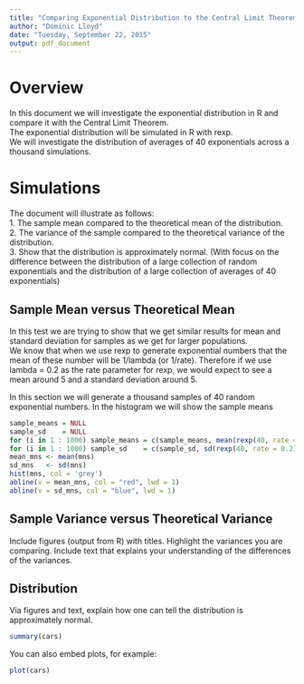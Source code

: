 ```yaml
---
title: "Comparing Exponential Distribution to the Central Limit Theorem"
author: "Dominic Lloyd"
date: "Tuesday, September 22, 2015"
output: pdf_document
---
```



# Overview
In this document we will investigate the exponential distribution in R and compare it with the Central Limit Theorem.  
The exponential distribution will be simulated in R with rexp.  
We will investigate the distribution of averages of 40 exponentials across a thousand simulations.  


# Simulations
The document will illustrate as follows:  
1. The sample mean compared to the theoretical mean of the distribution.  
2. The variance of the sample compared to the theoretical variance of the distribution.  
3. Show that the distribution is approximately normal. (With focus on the difference between the distribution of a large collection of random exponentials and the distribution of a large collection of averages of 40 exponentials)  

## Sample Mean versus Theoretical Mean
In this test we are trying to show that we get similar results for mean and standard deviation for samples as we get for larger populations.  
We know that when we use rexp to generate exponential numbers that the mean of these number will be 1/lambda (or 1/rate). Therefore if we use lambda = 0.2 as the rate parameter for rexp, we would expect to see a mean around 5 and a standard deviation around 5.   

In this section we will generate a thousand samples of 40 random exponential numbers. In the histogram we will show the sample means  

```r
sample_means = NULL
sample_sd    = NULL
for (i in 1 : 1000) sample_means = c(sample_means, mean(rexp(40, rate = 0.2)))
for (i in 1 : 1000) sample_sd    = c(sample_sd, sd(rexp(40, rate = 0.2)))
mean_mns <- mean(mns)
sd_mns   <- sd(mns)
hist(mns, col = 'grey')
abline(v = mean_mns, col = "red", lwd = 1)
abline(v = sd_mns, col = "blue", lwd = 1)
```

## Sample Variance versus Theoretical Variance
Include figures (output from R) with titles. Highlight the variances you are comparing. Include text that explains your understanding of the differences of the variances.

## Distribution
Via figures and text, explain how one can tell the distribution is approximately normal.




```r
summary(cars)
```

You can also embed plots, for example:

```r
plot(cars)
```


